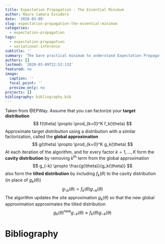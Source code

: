 ```yaml
---
title: Expectation Propagation - The Essential Minimum
author: Mauro Camara Escudero
date: '2020-03-09'
slug: expectation-propagation-the-essential-minimum
categories:
  - expectation-propagation
tags:
  - expectation-propagation
  - variational-inference
subtitle: ''
summary: 'The bare practical minimum to understand Expectation Propagation'
authors: []
lastmod: '2020-03-09T22:52:13Z'
featured: no
image:
  caption: ''
  focal_point: ''
  preview_only: no
projects: []
bibliography: bibliography.bib
---
```

Taken from @EPWay. Assume that you can factorize your **target distribution** 
$$
f(\theta) \propto \prod_{k=0}^K f_k(\theta)
$$
Approximate target distribution using a distribution with a similar factorization, called the **global approximation**
$$
g(\theta) \propto \prod_{k=0}^K g_k(\theta)
$$
At each iteration of the algorithm, and for every factor $k=1, \ldots, K$ form the **cavity distribution** by removing $k^{\text{th}}$ term from the global approximation
$$
g_{-k} \propto \frac{g(\theta)}{g_k(\theta)}
$$
also form the **tilted distribution** by including $f_k(\theta)$ to the cavity distribution (in place of $g_k(\theta)$)
$$
g_{\backslash k}(\theta) \propto f_k(\theta) g_{-k}(\theta)
$$
The algorithm updates the site approximation $g_k(\theta)$ so that the new global approximation approximates the tilted distribution
$$
g_k(\theta)^{\text{new}}g_{-k}(\theta) \approx f_k(\theta)g_{-k}(\theta)
$$

# Bibliography
